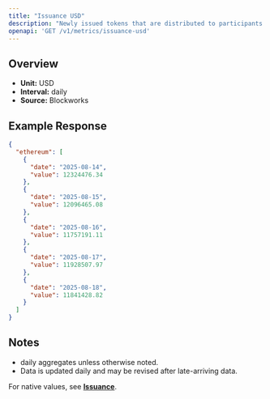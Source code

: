 ```yaml
---
title: "Issuance USD"
description: "Newly issued tokens that are distributed to participants (such as validators, miners, or stakers) as compensation for participating in consensus."
openapi: 'GET /v1/metrics/issuance-usd'
---
```


## Overview

- **Unit:** USD
- **Interval:** daily
- **Source:** Blockworks

## Example Response

```json
{
  "ethereum": [
    {
      "date": "2025-08-14",
      "value": 12324476.34
    },
    {
      "date": "2025-08-15",
      "value": 12096465.08
    },
    {
      "date": "2025-08-16",
      "value": 11757191.11
    },
    {
      "date": "2025-08-17",
      "value": 11928507.97
    },
    {
      "date": "2025-08-18",
      "value": 11841428.82
    }
  ]
}
```

## Notes
- daily aggregates unless otherwise noted.
- Data is updated daily and may be revised after late-arriving data.


<Note>For native values, see **[Issuance](./issuance)**.</Note>